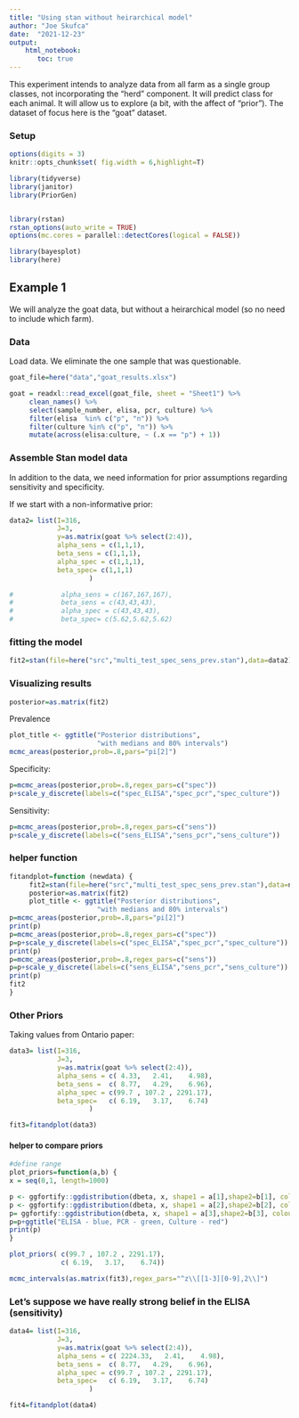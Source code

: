 ```yaml
---
title: "Using stan without heirarchical model"
author: "Joe Skufca"
date:  "2021-12-23"
output: 
    html_notebook:
       toc: true
---
```


This experiment intends to analyze data from all farm as a single group classes, not incorporating the "herd" component. It will predict class for each animal.  It will allow us to explore (a bit, with the affect of "prior").   The dataset of focus here is the "goat" dataset.

### Setup

```r
options(digits = 3)
knitr::opts_chunk$set( fig.width = 6,highlight=T)

library(tidyverse)
library(janitor)
library(PriorGen)


library(rstan)
rstan_options(auto_write = TRUE)
options(mc.cores = parallel::detectCores(logical = FALSE))

library(bayesplot)
library(here)
```

## Example 1

We will analyze the goat data, but without a heirarchical model (so no need to include which farm).

### Data

Load data.  We eliminate the one sample that was questionable.


```r
goat_file=here("data","goat_results.xlsx")

goat = readxl::read_excel(goat_file, sheet = "Sheet1") %>%
     clean_names() %>%
     select(sample_number, elisa, pcr, culture) %>%
     filter(elisa  %in% c("p", "n")) %>%
     filter(culture %in% c("p", "n")) %>%
     mutate(across(elisa:culture, ~ (.x == "p") + 1)) 


```

### Assemble Stan model data

In addition to the data, we need information for prior assumptions regarding sensitivity and specificity.

If we start with a non-informative prior:



```r
data2= list(I=316,
            J=3,
            y=as.matrix(goat %>% select(2:4)),
            alpha_sens = c(1,1,1),
            beta_sens = c(1,1,1),
            alpha_spec = c(1,1,1),
            beta_spec= c(1,1,1)
                    )

#            alpha_sens = c(167,167,167),
#            beta_sens = c(43,43,43),
#            alpha_spec = c(43,43,43),
#            beta_spec= c(5.62,5.62,5.62)
```


### fitting the model

```r
fit2=stan(file=here("src","multi_test_spec_sens_prev.stan"),data=data2)
```

###  Visualizing results

```r
posterior=as.matrix(fit2)
```


Prevalence

```r
plot_title <- ggtitle("Posterior distributions",
                      "with medians and 80% intervals")
mcmc_areas(posterior,prob=.8,pars="pi[2]")


```

Specificity:
```r
p=mcmc_areas(posterior,prob=.8,regex_pars=c("spec"))
p+scale_y_discrete(labels=c("spec_ELISA","spec_pcr","spec_culture"))
```


Sensitivity:
```r
p=mcmc_areas(posterior,prob=.8,regex_pars=c("sens"))
p+scale_y_discrete(labels=c("sens_ELISA","sens_pcr","sens_culture"))
```
### helper function

```r
fitandplot=function (newdata) {
     fit2=stan(file=here("src","multi_test_spec_sens_prev.stan"),data=newdata)
     posterior=as.matrix(fit2)
     plot_title <- ggtitle("Posterior distributions",
                      "with medians and 80% intervals")
p=mcmc_areas(posterior,prob=.8,pars="pi[2]")
print(p)
p=mcmc_areas(posterior,prob=.8,regex_pars=c("spec"))
p=p+scale_y_discrete(labels=c("spec_ELISA","spec_pcr","spec_culture"))
print(p)
p=mcmc_areas(posterior,prob=.8,regex_pars=c("sens"))
p=p+scale_y_discrete(labels=c("sens_ELISA","sens_pcr","sens_culture"))
print(p)
fit2
}
```


### Other Priors

Taking values from Ontario paper:

```r
data3= list(I=316,
            J=3,
            y=as.matrix(goat %>% select(2:4)),
            alpha_sens = c( 4.33,   2.41,    4.98),
            beta_sens =  c( 8.77,   4.29,    6.96),
            alpha_spec = c(99.7 , 107.2 , 2291.17),
            beta_spec=   c( 6.19,   3.17,    6.74)
                    )

```

```r
fit3=fitandplot(data3)
```

#### helper to compare priors

```r
#define range
plot_priors=function(a,b) {
x = seq(0,1, length=1000)

p <- ggfortify::ggdistribution(dbeta, x, shape1 = a[1],shape2=b[1], colour = 'blue')
p <- ggfortify::ggdistribution(dbeta, x, shape1 = a[2],shape2=b[2], colour = 'green', p = p)
p= ggfortify::ggdistribution(dbeta, x, shape1 = a[3],shape2=b[3], colour = 'red', p = p)
p=p+ggtitle("ELISA - blue, PCR - green, Culture - red")
print(p)
}
```

```r
plot_priors( c(99.7 , 107.2 , 2291.17),
             c( 6.19,   3.17,    6.74))
```

```r
mcmc_intervals(as.matrix(fit3),regex_pars="^z\\[[1-3][0-9],2\\]")
```

### Let's suppose we have really strong belief in the ELISA (sensitivity)

```r
data4= list(I=316,
            J=3,
            y=as.matrix(goat %>% select(2:4)),
            alpha_sens = c( 2224.33,   2.41,    4.98),
            beta_sens =  c( 8.77,   4.29,    6.96),
            alpha_spec = c(99.7 , 107.2 , 2291.17),
            beta_spec=   c( 6.19,   3.17,    6.74)
                    )

```

```r
fit4=fitandplot(data4)
```


